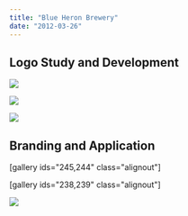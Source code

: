 ```yaml
---
title: "Blue Heron Brewery"
date: "2012-03-26"
---
```


## Logo Study and Development

![](https://bradford.digital/bradford-digital/wp-content/uploads/blue-heron-brewery_heron-drawings-graphite.png)

![](https://bradford.digital/bradford-digital/wp-content/uploads/blue-heron-brewery_heron-drawings-pen.png)

![](https://bradford.digital/bradford-digital/wp-content/uploads/blue-heron-brewery_logo-final.png)

## Branding and Application

\[gallery ids="245,244" class="alignout"\]

\[gallery ids="238,239" class="alignout"\]

![](https://bradford.digital/bradford-digital/wp-content/uploads/blue-heron-brewery_bottle-and-glass.jpg)
